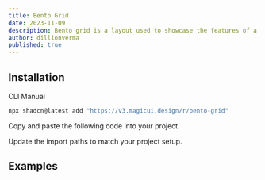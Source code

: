```yaml
---
title: Bento Grid
date: 2023-11-09
description: Bento grid is a layout used to showcase the features of a product in a simple and elegant way.
author: dillionverma
published: true
---
```


<ComponentPreview name="bento-demo" />

## Installation

<Tabs defaultValue="cli">

<TabsList>
  <TabsTrigger value="cli">CLI</TabsTrigger>
  <TabsTrigger value="manual">Manual</TabsTrigger>
</TabsList>
<TabsContent value="cli">

```bash
npx shadcn@latest add "https://v3.magicui.design/r/bento-grid"
```

</TabsContent>

<TabsContent value="manual">

<Steps>

<Step>Copy and paste the following code into your project.</Step>

<ComponentSource name="bento-grid" />

<Step>Update the import paths to match your project setup.</Step>

</Steps>

</TabsContent>

</Tabs>

## Examples

<ComponentPreview name="bento-demo-vertical" />
